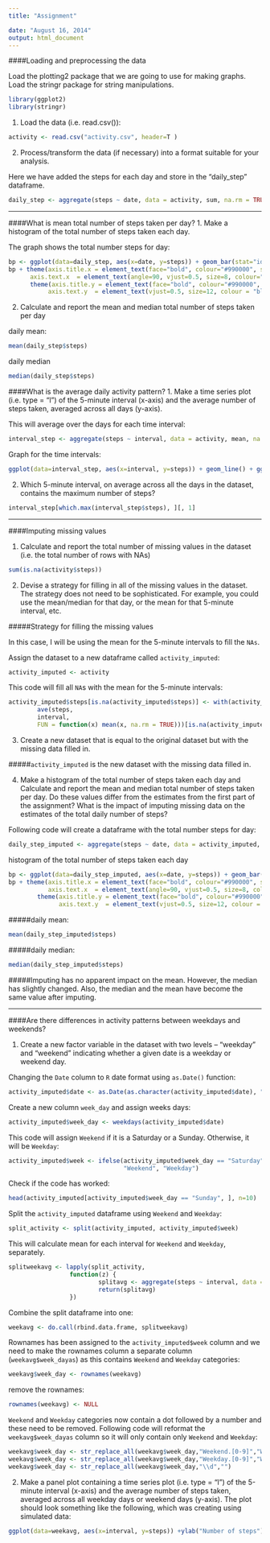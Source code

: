 ```yaml
---
title: "Assignment"

date: "August 16, 2014"
output: html_document
---
```


####Loading and preprocessing the data

Load the plotting2 package that we are going to use for making graphs.
Load the stringr package for string manipulations.

```r
library(ggplot2)
library(stringr)
```


1. Load the data (i.e. read.csv()):

```r
activity <- read.csv("activity.csv", header=T )
```

2. Process/transform the data (if necessary) into a format suitable for your analysis.

Here we have added the steps for each day and store in the "daily_step" dataframe.

```r
daily_step <- aggregate(steps ~ date, data = activity, sum, na.rm = TRUE)
```
---------

####What is mean total number of steps taken per day?
1. Make a histogram of the total number of steps taken each day.


The graph shows the total number steps for day: 

```r
bp <- ggplot(data=daily_step, aes(x=date, y=steps)) + geom_bar(stat="identity", fill="blue")
bp + theme(axis.title.x = element_text(face="bold", colour="#990000", size=20),
      axis.text.x  = element_text(angle=90, vjust=0.5, size=8, colour="black")) + 
      theme(axis.title.y = element_text(face="bold", colour="#990000", size=20),
           axis.text.y  = element_text(vjust=0.5, size=12, colour = "black")) + ggtitle("Total number of steps taken each day - before imputing")
```

2. Calculate and report the mean and median total number of steps taken per day

daily mean:
```r
mean(daily_step$steps)
```

daily median

```r
median(daily_step$steps)
```

####What is the average daily activity pattern?
1. Make a time series plot (i.e. type = "l") of the 5-minute interval (x-axis) and the average number of steps taken, averaged across all days (y-axis).


This will average over the days for each time interval:

```r
interval_step <- aggregate(steps ~ interval, data = activity, mean, na.rm = TRUE)
```

Graph for the time intervals:

```r
ggplot(data=interval_step, aes(x=interval, y=steps)) + geom_line() + ggtitle("Average steps over the days for each time interval")
```

2. Which 5-minute interval, on average across all the days in the dataset, contains the maximum number of steps?

```r

interval_step[which.max(interval_step$steps), ][, 1]
```


-------------------

####Imputing missing values

1. Calculate and report the total number of missing values in the dataset (i.e. the total number of rows with NAs)
```r
sum(is.na(activity$steps))
```


2. Devise a strategy for filling in all of the missing values in the dataset. The strategy does not need to be sophisticated. For example, you could use the mean/median for that day, or the mean for that 5-minute interval, etc.

#####Strategy for filling the missing values

In this case, I will be using the mean for the 5-minute intervals to fill the ```NAs```. 


Assign the dataset to a new dataframe called ```activity_imputed```:

```r
activity_imputed <- activity
```

This code will fill all ```NA```s with the mean for the 5-minute intervals:

```r
activity_imputed$steps[is.na(activity_imputed$steps)] <- with(activity_imputed,
        ave(steps,
        interval,
        FUN = function(x) mean(x, na.rm = TRUE)))[is.na(activity_imputed$step)]
```

3. Create a new dataset that is equal to the original dataset but with the missing data filled in.

#####```activity_imputed``` is the new dataset with the missing data filled in. 

4. Make a histogram of the total number of steps taken each day and Calculate and report the mean and median total number of steps taken per day. Do these values differ from the estimates from the first part of the assignment? What is the impact of imputing missing data on the estimates of the total daily number of steps?

Following code will create a dataframe with the total number steps for day:

```r
daily_step_imputed <- aggregate(steps ~ date, data = activity_imputed, sum, na.rm = TRUE)
```

histogram of the total number of steps taken each day

```r
bp <- ggplot(data=daily_step_imputed, aes(x=date, y=steps)) + geom_bar(stat="identity", fill="brown")
bp + theme(axis.title.x = element_text(face="bold", colour="#990000", size=20),
           axis.text.x  = element_text(angle=90, vjust=0.5, size=8, colour="black")) + 
        theme(axis.title.y = element_text(face="bold", colour="#990000", size=20),
              axis.text.y  = element_text(vjust=0.5, size=12, colour = "black")) + ggtitle("Total number of steps taken each day - after imputing")
```

#####daily mean:

```r
mean(daily_step_imputed$steps)
```

#####daily median:

```r
median(daily_step_imputed$steps)
```

#####Imputing has no apparent impact on the mean. However, the median has slightly changed. Also, the median and the mean have become the same value after imputing. 


-----


####Are there differences in activity patterns between weekdays and weekends?


1. Create a new factor variable in the dataset with two levels – “weekday” and “weekend” indicating whether a given date is a weekday or weekend day.

Changing the ```Date``` column to ```R``` date format using ```as.Date()``` function:


```r
activity_imputed$date <- as.Date(as.character(activity_imputed$date), "%Y-%m-%d")
```


Create a new column ```week_day``` and assign weeks days:

```r

activity_imputed$week_day <- weekdays(activity_imputed$date) 
```


This code will assign ```Weekend``` if it is a Saturday or a Sunday. Otherwise, it will be ```Weekday```:

```r
activity_imputed$week <- ifelse(activity_imputed$week_day == "Saturday" | activity_imputed$week_day == "Sunday",
                                "Weekend", "Weekday")
```


Check if the code has worked:

```r

head(activity_imputed[activity_imputed$week_day == "Sunday", ], n=10)
```


Split the ```activity_imputed``` dataframe using ```Weekend``` and ```Weekday```:



```r
split_activity <- split(activity_imputed, activity_imputed$week)
```



This will calculate mean for each interval for ```Weekend``` and ```Weekday```, separately. 



```r
splitweekavg <- lapply(split_activity,
                 function(z) {
                         splitavg <- aggregate(steps ~ interval, data = z, mean, na.rm = TRUE)
                         return(splitavg)
                 })
```


Combine the split dataframe into one:



```r
weekavg <- do.call(rbind.data.frame, splitweekavg)
```



Rownames has been assigned to the ```activity_imputed$week``` column and we need to make the rownames column a separate column (```weekavg$week_dayas```) as this contains ```Weekend``` and ```Weekday``` categories:

```r
weekavg$week_day <- rownames(weekavg)
```


remove the rownames:


```r
rownames(weekavg) <- NULL
```



```Weekend``` and ```Weekday``` categories now contain a dot followed by a number and these need to be removed. Following code will reformat the ```weekavg$week_dayas``` column so it will only contain only ```Weekend``` and ```Weekday```:


```r
weekavg$week_day <- str_replace_all(weekavg$week_day,"Weekend.[0-9]","Weekend")
weekavg$week_day <- str_replace_all(weekavg$week_day,"Weekday.[0-9]","Weekday")
weekavg$week_day <- str_replace_all(weekavg$week_day,"\\d","")
```


2. Make a panel plot containing a time series plot (i.e. type = "l") of the 5-minute interval (x-axis) and the average number of steps taken, averaged across all weekday days or weekend days (y-axis). The plot should look something like the following, which was creating using simulated data:



```r
ggplot(data=weekavg, aes(x=interval, y=steps)) +ylab("Number of steps") + geom_line() + facet_wrap(~week_day, ncol=1) + ggtitle("activity patterns between weekdays")
```

